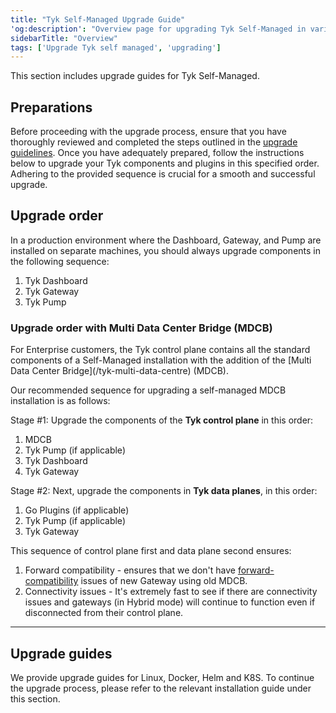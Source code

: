 ```yaml
---
title: "Tyk Self-Managed Upgrade Guide"
'og:description': "Overview page for upgrading Tyk Self-Managed in various installation types"
sidebarTitle: "Overview"
tags: ['Upgrade Tyk self managed', 'upgrading']
---
```


This section includes upgrade guides for Tyk Self-Managed.

## Preparations
Before proceeding with the upgrade process, ensure that you have thoroughly reviewed and completed the steps outlined in
the [upgrade guidelines](/developer-support/upgrading-tyk/preparations/upgrade-guidelines).
Once you have adequately prepared, follow the instructions below to upgrade your Tyk components and plugins in this
specified order. Adhering to the provided sequence is crucial for a smooth and successful upgrade.

## Upgrade order
In a production environment where the Dashboard, Gateway, and Pump are installed on separate machines, you should always
upgrade components in the following sequence:

1. Tyk Dashboard
2. Tyk Gateway
3. Tyk Pump


<h3 id="upgrade-mdcb">Upgrade order with Multi Data Center Bridge (MDCB)</h3>
For Enterprise customers, the Tyk control plane contains all the standard components of a Self-Managed installation with
the addition of the [Multi Data Center Bridge](/tyk-multi-data-centre) (MDCB).

Our recommended sequence for upgrading a self-managed MDCB installation is as follows:

Stage #1: Upgrade the components of the **Tyk control plane** in this order:

1. MDCB
2. Tyk Pump (if applicable)
3. Tyk Dashboard
4. Tyk Gateway

Stage #2: Next, upgrade the components in **Tyk data planes**, in this order:

1. Go Plugins (if applicable)
2. Tyk Pump (if applicable)
3. Tyk Gateway

This sequence of control plane first and data plane second ensures:
1. Forward compatibility - ensures that we don't have [forward-compatibility](https://en.wikipedia.org/wiki/Forward_compatibility#:~:text=Forward%20compatibility%20for%20the%20older,format%20of%20the%20older%20system.)
issues of new Gateway using old MDCB.
2. Connectivity issues - It's extremely fast to see if there are connectivity issues and gateways (in Hybrid mode) will
continue to function even if disconnected from their control plane.

---

## Upgrade guides
We provide upgrade guides for Linux, Docker, Helm and K8S. To continue the upgrade process, please refer to the relevant
installation guide under this section.


